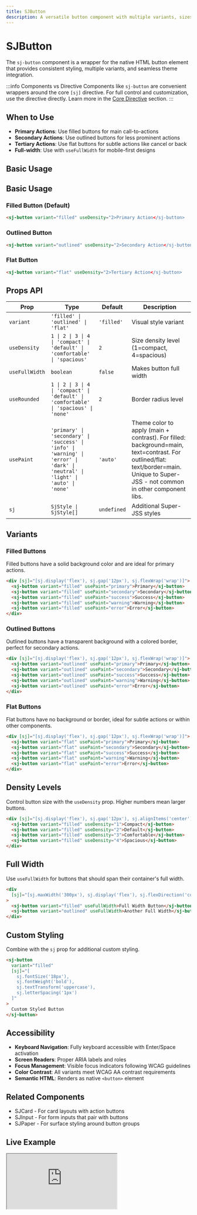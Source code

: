 ```yaml
---
title: SJButton
description: A versatile button component with multiple variants, sizes, and theme integration
---
```


# SJButton

The `sj-button` component is a wrapper for the native HTML button element that provides consistent styling, multiple variants, and seamless theme integration.

:::info Components vs Directive
Components like `sj-button` are convenient wrappers around the core `[sj]` directive. For full control and customization, use the directive directly. Learn more in the [Core Directive](/docs/core/directive) section.
:::

## When to Use

- **Primary Actions**: Use filled buttons for main call-to-actions
- **Secondary Actions**: Use outlined buttons for less prominent actions
- **Tertiary Actions**: Use flat buttons for subtle actions like cancel or back
- **Full-width**: Use with `useFullWidth` for mobile-first designs

## Basic Usage

## Basic Usage

### Filled Button (Default)

```html
<sj-button variant="filled" useDensity="2>Primary Action</sj-button>
```

### Outlined Button

```html
<sj-button variant="outlined" useDensity="2>Secondary Action</sj-button>
```

### Flat Button

```html
<sj-button variant="flat" useDensity="2>Tertiary Action</sj-button>
```

## Props API

| Prop           | Type                                                                                                                            | Default     | Description                                                                                                                                                                        |
| -------------- | ------------------------------------------------------------------------------------------------------------------------------- | ----------- | ---------------------------------------------------------------------------------------------------------------------------------------------------------------------------------- |
| `variant`      | `'filled' \| 'outlined' \| 'flat'`                                                                                              | `'filled'`  | Visual style variant                                                                                                                                                               |
| `useDensity`   | `1 \| 2 \| 3 \| 4 \| 'compact' \| 'default' \| 'comfortable' \| 'spacious'`                                                     | `2`         | Size density level (1=compact, 4=spacious)                                                                                                                                         |
| `useFullWidth` | `boolean`                                                                                                                       | `false`     | Makes button full width                                                                                                                                                            |
| `useRounded`   | `1 \| 2 \| 3 \| 4 \| 'compact' \| 'default' \| 'comfortable' \| 'spacious' \| 'none'`                                           | `2`         | Border radius level                                                                                                                                                                |
| `usePaint`     | `'primary' \| 'secondary' \| 'success' \| 'info' \| 'warning' \| 'error' \| 'dark' \| 'neutral' \| 'light' \| 'auto' \| 'none'` | `'auto'`    | Theme color to apply (main + contrast). For filled: background=main, text=contrast. For outlined/flat: text/border=main. Unique to Super-JSS - not common in other component libs. |
| `sj`           | `SjStyle \| SjStyle[]`                                                                                                          | `undefined` | Additional Super-JSS styles                                                                                                                                                        |

## Variants

### Filled Buttons

Filled buttons have a solid background color and are ideal for primary actions.

```html
<div [sj]="[sj.display('flex'), sj.gap('12px'), sj.flexWrap('wrap')]">
  <sj-button variant="filled" usePaint="primary">Primary</sj-button>
  <sj-button variant="filled" usePaint="secondary">Secondary</sj-button>
  <sj-button variant="filled" usePaint="success">Success</sj-button>
  <sj-button variant="filled" usePaint="warning">Warning</sj-button>
  <sj-button variant="filled" usePaint="error">Error</sj-button>
</div>
```

### Outlined Buttons

Outlined buttons have a transparent background with a colored border, perfect for secondary actions.

```html
<div [sj]="[sj.display('flex'), sj.gap('12px'), sj.flexWrap('wrap')]">
  <sj-button variant="outlined" usePaint="primary">Primary</sj-button>
  <sj-button variant="outlined" usePaint="secondary">Secondary</sj-button>
  <sj-button variant="outlined" usePaint="success">Success</sj-button>
  <sj-button variant="outlined" usePaint="warning">Warning</sj-button>
  <sj-button variant="outlined" usePaint="error">Error</sj-button>
</div>
```

### Flat Buttons

Flat buttons have no background or border, ideal for subtle actions or within other components.

```html
<div [sj]="[sj.display('flex'), sj.gap('12px'), sj.flexWrap('wrap')]">
  <sj-button variant="flat" usePaint="primary">Primary</sj-button>
  <sj-button variant="flat" usePaint="secondary">Secondary</sj-button>
  <sj-button variant="flat" usePaint="success">Success</sj-button>
  <sj-button variant="flat" usePaint="warning">Warning</sj-button>
  <sj-button variant="flat" usePaint="error">Error</sj-button>
</div>
```

## Density Levels

Control button size with the `useDensity` prop. Higher numbers mean larger buttons.

```html
<div [sj]="[sj.display('flex'), sj.gap('12px'), sj.alignItems('center')]">
  <sj-button variant="filled" useDensity="1">Compact</sj-button>
  <sj-button variant="filled" useDensity="2">Default</sj-button>
  <sj-button variant="filled" useDensity="3">Comfortable</sj-button>
  <sj-button variant="filled" useDensity="4">Spacious</sj-button>
</div>
```

## Full Width

Use `useFullWidth` for buttons that should span their container's full width.

```html
<div
  [sj]="[sj.maxWidth('300px'), sj.display('flex'), sj.flexDirection('column'), sj.gap('12px')]"
>
  <sj-button variant="filled" useFullWidth>Full Width Button</sj-button>
  <sj-button variant="outlined" useFullWidth>Another Full Width</sj-button>
</div>
```

## Custom Styling

Combine with the `sj` prop for additional custom styling.

```html
<sj-button
  variant="filled"
  [sj]="[
    sj.fontSize('18px'),
    sj.fontWeight('bold'),
    sj.textTransform('uppercase'),
    sj.letterSpacing('1px')
  ]"
>
  Custom Styled Button
</sj-button>
```

## Accessibility

- **Keyboard Navigation**: Fully keyboard accessible with Enter/Space activation
- **Screen Readers**: Proper ARIA labels and roles
- **Focus Management**: Visible focus indicators following WCAG guidelines
- **Color Contrast**: All variants meet WCAG AA contrast requirements
- **Semantic HTML**: Renders as native `<button>` element

## Related Components

- SJCard - For card layouts with action buttons
- SJInput - For form inputs that pair with buttons
- SJPaper - For surface styling around button groups

## Live Example

<iframe
  src="https://stackblitz.com/edit/sjss-palette?embed=1&file=src%2Fmain.ts&hideExplorer=1&hideNavigation=1&view=preview"
  title="SJSS • Palette"
  style={{ width: '100%', height: 520, border: 0, borderRadius: 8, overflow: 'hidden' }}
  allow="accelerometer; ambient-light-sensor; camera; encrypted-media; geolocation; gyroscope; hid; microphone; midi; payment; usb; clipboard-write"
  sandbox="allow-forms allow-modals allow-popups allow-presentation allow-same-origin allow-scripts"
/>

If the embed doesn’t load, open it directly: <a href="https://stackblitz.com/edit/sjss-palette?file=src%2Fmain.ts" target="_blank" rel="noreferrer noopener">Open on StackBlitz</a>.
